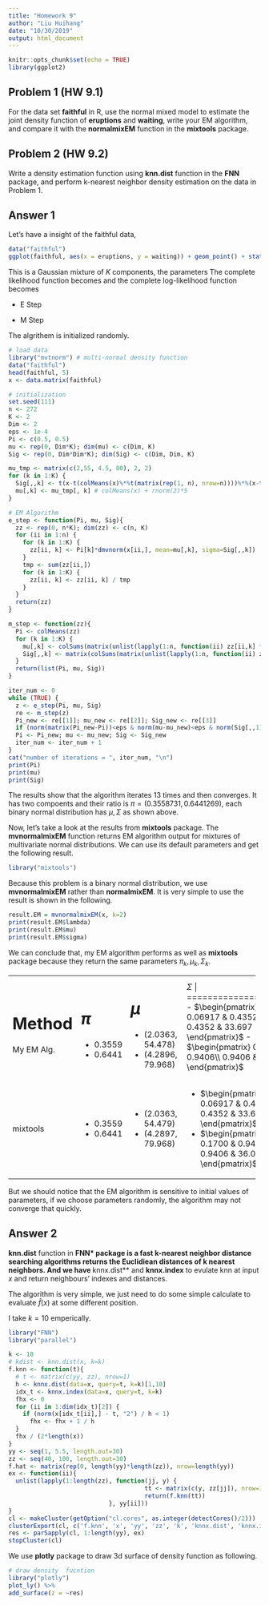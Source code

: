 ```yaml
---
title: "Homework 9"
author: "Liu Huihang"
date: "10/30/2019"
output: html_document
---
```


```r
knitr::opts_chunk$set(echo = TRUE)
library(ggplot2)
```

## Problem 1 (HW 9.1)
For the data set **faithful** in R, use the normal mixed model to estimate the joint density function of **eruptions** and **waiting**, write your EM algorithm, and compare it with the **normalmixEM** function in the **mixtools** package.


## Problem 2 (HW 9.2)

Write a density estimation function using **knn.dist** function in the **FNN** package, and perform k-nearest neighbor density estimation on the data in Problem 1.


## Answer 1

Let's have a insight of the faithful data,
```r
data("faithful")
ggplot(faithful, aes(x = eruptions, y = waiting)) + geom_point() + stat_density2d()
```

This is a Gaussian mixture of $K$ components, 
\begin{equation}
  p(x|\Psi) = \sum_{k=1}^{K} \pi_k \phi(x|\mu_k, \sigma_k), 
\end{equation}
the parameters
\begin{equation}
  \Psi = \left\{ (\pi_1, \mu_1, \Sigma_1),\dots (\pi_K, \mu_K, \Sigma_K) \right\}
\end{equation}
The complete likelihood function becomes
\begin{equation}
  L(\Psi) = \prod_{i=1}^n \prod_{k=1}^K  \left[ \pi_k\cdot \phi(x_i| \mu_k,\Sigma_k)\right]^{z_k}
\end{equation}
and the complete log-likelihood function becomes
\begin{equation}
  \begin{split}
    ln(L) 
    & = \sum_{i=1}^n \sum_{k=1}^K z_k \left[ ln(\pi_k) + ln\phi(x_i| \mu_k,\Sigma_k)\right] \\
    & = \sum_{i=1}^n \sum_{k=1}^K z_k \left[ ln(\pi_k) + C - \frac{1}{2}ln|\Sigma_k| - \frac{1}{2} tr\left[ \Sigma_k^{-1} (x_i -\mu_k)(x_i -\mu_k)^T \right] \right] \\
    & \propto \sum_{i=1}^n \sum_{k=1}^K z_k \left[ ln(\pi_k) - \frac{1}{2}ln|\Sigma_k| - \frac{1}{2} tr\left[ \Sigma_k^{-1} (x_i -\mu_k)(x_i -\mu_k)^T \right] \right] \\
  \end{split}
\end{equation}

- E Step

\begin{equation}
  \hat{z}_{ik} = \frac{\pi_k \phi(x_i | \mu_k, \sigma_k)}{\sum_{m=1}^2 \pi_m \phi(x_i | \mu_m, \sigma_m)}
\end{equation}

- M Step

\begin{equation}
  \begin{split}
    \hat{\pi}_k^{new} & = \frac{\sum_{i=1}^n \hat{z}_{ik}}{n} \\
    \hat{\mu}_k^{new} & = \frac{\sum_{i=1}^n \hat{z}_{ik}x_i}{\sum_{i=1}^n \hat{z}_{ik}} \\
    \hat{\Sigma}_k^{new} & = \frac{\sum_{i=1}^n \hat{z}_{ik} (x_i-\hat{\mu}_k)^T(x_i-\hat{\mu}_k)}{\sum_{i=1}^n \hat{z}_{ik}} \\
  \end{split}
\end{equation}

The algrithem is initialized randomly. 

```r
# load data
library("mvtnorm") # multi-normal density function
data("faithful")
head(faithful, 5)
x <- data.matrix(faithful)

# initialization
set.seed(111)
n <- 272
K <- 2
Dim <- 2
eps <- 1e-4
Pi <- c(0.5, 0.5)
mu <- rep(0, Dim*K); dim(mu) <- c(Dim, K)
Sig <- rep(0, Dim*Dim*K); dim(Sig) <- c(Dim, Dim, K)

mu_tmp <- matrix(c(2,55, 4.5, 80), 2, 2)
for (k in 1:K) {
  Sig[,,k] <- t(x-t(colMeans(x)%*%t(matrix(rep(1, n), nrow=n))))%*%(x-t(colMeans(x)%*%t(matrix(rep(1, n), nrow=n))))/n + diag(abs(rnorm(2)))*5 # t(scale(x, center=TRUE, scale=FALSE))%*%scale(x, center=TRUE, scale=FALSE)
  mu[,k] <- mu_tmp[, k] # colMeans(x) + rnorm(2)*5
}

# EM Algorithm
e_step <- function(Pi, mu, Sig){
  zz <- rep(0, n*K); dim(zz) <- c(n, K)
  for (ii in 1:n) {
    for (k in 1:K) {
      zz[ii, k] <- Pi[k]*dmvnorm(x[ii,], mean=mu[,k], sigma=Sig[,,k])
    }
    tmp <- sum(zz[ii,])
    for (k in 1:K) {
      zz[ii, k] <- zz[ii, k] / tmp
    }
  }
  return(zz)
}

m_step <- function(zz){
  Pi <- colMeans(zz)
  for (k in 1:K) { 
    mu[,k] <- colSums(matrix(unlist(lapply(1:n, function(ii) zz[ii,k] * x[ii,])), nrow=n, byrow=TRUE)) / colSums(zz)[k]
    Sig[,,k] <- matrix(colSums(matrix(unlist(lapply(1:n, function(ii) zz[ii,k] * t(t(x[ii,]-mu[,k]))%*%t(x[ii,]-mu[,k]) )), nrow=n, byrow=TRUE)), nrow=Dim) / colSums(zz)[k]
  }
  return(list(Pi, mu, Sig))
}

iter_num <- 0
while (TRUE) {
  z <- e_step(Pi, mu, Sig)
  re <- m_step(z)
  Pi_new <- re[[1]]; mu_new <- re[[2]]; Sig_new <- re[[3]]
  if (norm(matrix(Pi_new-Pi))<eps & norm(mu-mu_new)<eps & norm(Sig[,,1]-Sig_new[,,1])<eps & norm(Sig[,,2]-Sig_new[,,2])<eps) break
  Pi <- Pi_new; mu <- mu_new; Sig <- Sig_new
  iter_num <- iter_num + 1
}
cat("number of iterations = ", iter_num, "\n")
print(Pi)
print(mu)
print(Sig)
```

The results show that the algorithm iterates 13 times and then converges. It has two compoents and their ratio is $\pi=(0.3558731, 0.6441269)$, each binary normal distribution has $\mu, \Sigma$ as shown above.

Now, let's take a look at the results from **mixtools** package. The **mvnormalmixEM** function returns EM algorithm output for mixtures of multivariate normal distributions. We can use its default parameters and get the following result.
```r
library("mixtools")
```

Because this problem is a binary normal distribution, we use **mvnormalmixEM** rather than **normalmixEM**. It is very simple to use the result is shown in the following.
```r
result.EM = mvnormalmixEM(x, k=2)
print(result.EM$lambda)
print(result.EM$mu)
print(result.EM$sigma)
```

We can conclude that, my EM algorithm performs as well as **mixtools** package because they return the same parameters $\pi_k,\mu_k,\Sigma_k$. 

+---------------+-----------------+---------------------+-------------------+
| Method        | $\pi$           | $\mu$               |  $\Sigma$         |
+===============+=================+=====================+===================+
| My EM Alg.    | - $0.3559$      | - $(2.0363,54.478)$ | - $\begin{pmatrix} 0.06917 & 0.4352\\ 0.4352 & 33.697 \end{pmatrix}$ |
|               | - $0.6441$      | - $(4.2896,79.968)$ | - $\begin{pmatrix} 0.1700 & 0.9406\\ 0.9406 & 36.046 \end{pmatrix}$  |
+---------------+-----------------+---------------------+-------------------+
| mixtools      | - $0.3559$      | - $(2.0363,54.479)$ | - $\begin{pmatrix} 0.06917 & 0.4352\\ 0.4352 & 33.697 \end{pmatrix}$ |
|               | - $0.6441$      | - $(4.2897,79.968)$ | - $\begin{pmatrix} 0.1700 & 0.9406\\ 0.9406 & 36.046 \end{pmatrix}$  |
+---------------+-----------------+---------------------+-------------------+

But we should notice that the EM algorithm is sensitive to initial values of parameters, if we choose parameters randomly, the algorithm may not converge that quickly. 



## Answer 2
**knn.dist** function in **FNN* package is a fast k-nearest neighbor distance searching algorithms returns the Euclidiean distances of k nearest neighbors. 
And we have **knnx.dist** and **knnx.index** to evulate knn at input $x$ and return neighbours' indexes and distances.

The algorithm is very simple, we just need to do some simple calculate to evaluate $\hat{f}(x)$ at some different position.
\begin{equation}
  \hat{f}(x) = \frac{1}{n} \sum_{i=1}^n \frac{1}{2d_k(x)} I(|x-X_i|\le d_k(x))
\end{equation}

I take $k=10$ emperically.

```r
library("FNN")
library("parallel")

k <- 10
# kdist <- knn.dist(x, k=k)
f.knn <- function(t){
  # t <- matrix(c(yy, zz), nrow=1)
  h <- knnx.dist(data=x, query=t, k=k)[1,10]
  idx_t <- knnx.index(data=x, query=t, k=k)
  fhx <- 0
  for (ii in 1:dim(idx_t)[2]) {
    if (norm(x[idx_t[ii],] - t, "2") / h < 1)
      fhx <- fhx + 1 / h
  }
  fhx / (2*length(x))
}
yy <- seq(1, 5.5, length.out=30)
zz <- seq(40, 100, length.out=30)
f.hat <- matrix(rep(0, length(yy)*length(zz)), nrow=length(yy))
ex <- function(ii){
  unlist(lapply(1:length(zz), function(jj, y) {
                                      tt <- matrix(c(y, zz[jj]), nrow=1)
                                      return(f.knn(tt))
                            }, yy[ii]))
}
cl <- makeCluster(getOption("cl.cores", as.integer(detectCores()/2)))
clusterExport(cl, c('f.knn', 'x', 'yy', 'zz', 'k', 'knnx.dist', 'knnx.index'))                # include all the function needed
res <- parSapply(cl, 1:length(yy), ex)
stopCluster(cl)
```

We use **plotly** package to draw 3d surface of density function as following.
```r
# draw density  fucntion
library("plotly")
plot_ly() %>%
add_surface(z = ~res)
```